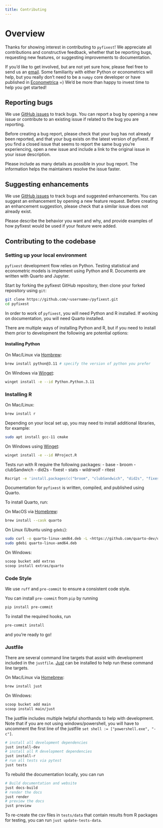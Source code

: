 ```yaml
---
title: Contributing
---
```


# Overview

Thanks for showing interest in contributing to `pyfixest`! We appreciate all
contributions and constructive feedback, whether that be reporting bugs, requesting
new features, or suggesting improvements to documentation.

If you'd like to get involved, but are not yet sure how, please feel free to send us an [email](alexander-fischer1801@t-online.de). Some familiarity with
either Python or econometrics will help, but you really don't need to be a `numpy` core developer or have published in [Econometrica](https://onlinelibrary.wiley.com/journal/14680262) =) We'd be more than happy to invest time to help you get started!

## Reporting bugs

We use [GitHub issues](https://github.com/py-econometrics/pyfixest/issues) to track bugs. You can report a bug by opening a new issue or contribute to an existing issue if
related to the bug you are reporting.

Before creating a bug report, please check that your bug has not already been reported, and that your bug exists on the latest version of pyfixest. If you find a closed issue that seems to report the same bug you're experiencing, open a new issue and include a link to the original issue in your issue description.

Please include as many details as possible in your bug report. The information helps the maintainers resolve the issue faster.

## Suggesting enhancements

We use [GitHub issues](https://github.com/py-econometrics/pyfixest/issues?q=is%3Aissue+is%3Aopen+label%3Aenhancement) to track bugs and suggested enhancements. You can suggest an enhancement by opening a new feature request. Before creating an enhancement suggestion, please check that a similar issue does not already exist.

Please describe the behavior you want and why, and provide examples of how pyfixest would be used if your feature were added.

## Contributing to the codebase

### Setting up your local environment

`pyfixest` development flow relies on Python. Testing statistical and econometric
models is implement using Python and R. Documents are written with Quarto and
Jupyter.

Start by forking the pyfixest GitHub repository, then clone your forked repository
using `git`:

```bash
git clone https://github.com/<username>/pyfixest.git
cd pyfixest
```

In order to work of `pyfixest`, you will need Python and R installed. If working
on documentation, you will need Quarto installed.

There are multiple ways of installing Python and R, but if you need to install
them prior to development the following are potential options:

#### Installing Python

On Mac/Linux via [Hombrew](https://brew.sh/):

```bash
brew install python@3.11 # specify the version of python you prefer
```

On Windows via [Winget](https://winget.run/pkg/Python/Python.3.11):
```bash
winget install -e --id Python.Python.3.11
```

### Installing R

On Mac/Linux:
```bash
brew install r
```

Depending on your local set up, you may need to install additional libraries, for
example:

```bash
sudo apt install gcc-11 cmake
```

On Windows using [Winget](https://winget.run/pkg/RProject/R):

```bash
winget install -e --id RProject.R
```

Tests run with R require the following packages:
- base
- broom
- clubSandwich
- did2s
- fixest
- stats
- wildrwolf
- ritest

```bash
Rscript -e 'install.packages(c("broom", "clubSandwich", "did2s", "fixest", "wildrwolf"), repos="https://cran.rstudio.com"); install.packages('ritest', repos = c('https://grantmcdermott.r-universe.dev', 'https://cloud.r-project.org'))'
```

Documentation for `pyfixest` is written, compiled, and published using Quarto.

To install Quarto, run:

On MacOS via [Homebrew](https://formulae.brew.sh/cask/quarto#default):

```bash
brew install --cask quarto
```

On Linux (Ubuntu using `gdebi`):

```bash
sudo curl -o quarto-linux-amd64.deb -L <https://github.com/quarto-dev/quarto-cli/releases/download/v${QUARTO_VERSION}/quarto-${QUARTO_VERSION}-linux-amd64.deb>
sudo gdebi quarto-linux-amd64.deb
```

On Windows:

```bash
scoop bucket add extras
scoop install extras/quarto
```

### Code Style

We use `ruff` and `pre-commit` to ensure a consistent code style.

You can install `pre-commit` from `pip` by running

```bash
pip install pre-commit
```

To install the required hooks, run

```bash
pre-commit install
```

and you're ready to go!

### Justfile

There are several command line targets that assist with development included in the
`justfile`. [Just](https://just.systems/) can be installed to help run these
command line targets.

On Mac/Linux via [Homebrew](https://formulae.brew.sh/formula/just#default):

```bash
brew install just
```

On Windows:

```bash
scoop bucket add main
scoop install main/just
```

The justfile includes multiple helpful shorthands to help with development. Note that
if you are not using windows/powershell, you will have to uncomment the first line of the justfile
`set shell := ["powershell.exe", "-c"]`.

```bash
# install all development dependencies
just install-dev
# install all R development dependencies
just install-r
# run all tests via pytest
just tests
```

To rebuild the documentation locally, you can run

```bash
# Build documentation and website
just docs-build
# render the docs
just render
# preview the docs
just preview
```

To re-create the csv files in `tests/data` that contain results from R packages for testing, you can run `just update-tests-data`.
